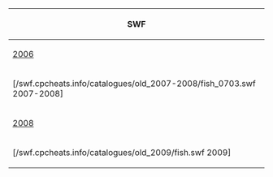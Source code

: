 

{|class="wikitable plainlinks" style="margin: auto;"
!SWF
|-
|[[Media:ArtworkCatalogueFish.swf|2006]]
|-
|[/swf.cpcheats.info/catalogues/old_2007-2008/fish_0703.swf 2007-2008]
|-
|[[Media:TheFish2008.swf|2008]]
|-
|[/swf.cpcheats.info/catalogues/old_2009/fish.swf 2009]
|}